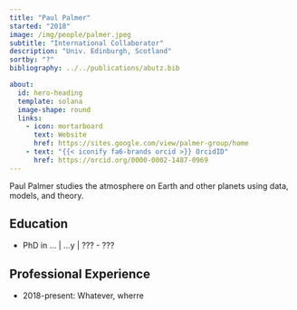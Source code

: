 ---
title: "Paul Palmer"
started: "2018"
image: /img/people/palmer.jpeg
subtitle: "International Collaborator"
description: "Univ. Edinburgh, Scotland"
sortby: "?"
bibliography: ../../publications/abutz.bib

about:
  id: hero-heading
  template: solana
  image-shape: round
  links:
    - icon: mortarboard
      text: Website
      href: https://sites.google.com/view/palmer-group/home
    - text: "{{< iconify fa6-brands orcid >}} OrcidID"
      href: https://orcid.org/0000-0002-1487-0969
---

Paul Palmer studies the atmosphere on Earth and other planets using data, models, and theory.

## Education

- [PhD in ...]{.fw-bold} | ...y | ??? -  ???


## Professional Experience

- [2018-present:]{.fw-bold} Whatever, wherre


